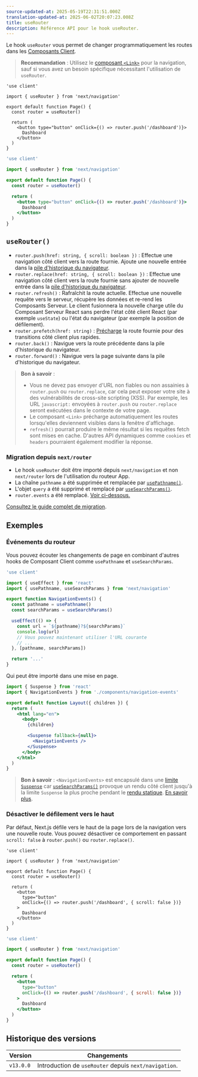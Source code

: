 ```yaml
---
source-updated-at: 2025-05-19T22:31:51.000Z
translation-updated-at: 2025-06-02T20:07:23.008Z
title: useRouter
description: Référence API pour le hook useRouter.
---
```


Le hook `useRouter` vous permet de changer programmatiquement les routes dans les [Composants Client](/docs/app/getting-started/server-and-client-components).

> **Recommandation** : Utilisez le [composant `<Link>`](/docs/app/building-your-application/routing/linking-and-navigating#link-component) pour la navigation, sauf si vous avez un besoin spécifique nécessitant l'utilisation de `useRouter`.

```tsx filename="app/example-client-component.tsx" switcher
'use client'

import { useRouter } from 'next/navigation'

export default function Page() {
  const router = useRouter()

  return (
    <button type="button" onClick={() => router.push('/dashboard')}>
      Dashboard
    </button>
  )
}
```

```jsx filename="app/example-client-component.js" switcher
'use client'

import { useRouter } from 'next/navigation'

export default function Page() {
  const router = useRouter()

  return (
    <button type="button" onClick={() => router.push('/dashboard')}>
      Dashboard
    </button>
  )
}
```

## `useRouter()`

- `router.push(href: string, { scroll: boolean })` : Effectue une navigation côté client vers la route fournie. Ajoute une nouvelle entrée dans la [pile d'historique du navigateur](https://developer.mozilla.org/docs/Web/API/History_API).
- `router.replace(href: string, { scroll: boolean })` : Effectue une navigation côté client vers la route fournie sans ajouter de nouvelle entrée dans la [pile d'historique du navigateur](https://developer.mozilla.org/docs/Web/API/History_API).
- `router.refresh()` : Rafraîchit la route actuelle. Effectue une nouvelle requête vers le serveur, récupère les données et re-rend les Composants Serveur. Le client fusionnera la nouvelle charge utile du Composant Serveur React sans perdre l'état côté client React (par exemple `useState`) ou l'état du navigateur (par exemple la position de défilement).
- `router.prefetch(href: string)` : [Précharge](/docs/app/building-your-application/routing/linking-and-navigating#2-prefetching) la route fournie pour des transitions côté client plus rapides.
- `router.back()` : Navigue vers la route précédente dans la pile d'historique du navigateur.
- `router.forward()` : Navigue vers la page suivante dans la pile d'historique du navigateur.

> **Bon à savoir** :
>
> - Vous ne devez pas envoyer d'URL non fiables ou non assainies à `router.push` ou `router.replace`, car cela peut exposer votre site à des vulnérabilités de cross-site scripting (XSS). Par exemple, les URL `javascript:` envoyées à `router.push` ou `router.replace` seront exécutées dans le contexte de votre page.
> - Le composant `<Link>` précharge automatiquement les routes lorsqu'elles deviennent visibles dans la fenêtre d'affichage.
> - `refresh()` pourrait produire le même résultat si les requêtes fetch sont mises en cache. D'autres API dynamiques comme `cookies` et `headers` pourraient également modifier la réponse.

### Migration depuis `next/router`

- Le hook `useRouter` doit être importé depuis `next/navigation` et non `next/router` lors de l'utilisation du routeur App.
- La chaîne `pathname` a été supprimée et remplacée par [`usePathname()`](/docs/app/api-reference/functions/use-pathname).
- L'objet `query` a été supprimé et remplacé par [`useSearchParams()`](/docs/app/api-reference/functions/use-search-params).
- `router.events` a été remplacé. [Voir ci-dessous.](#router-events)

[Consultez le guide complet de migration](/docs/app/guides/migrating/app-router-migration).

## Exemples

### Événements du routeur

Vous pouvez écouter les changements de page en combinant d'autres hooks de Composant Client comme `usePathname` et `useSearchParams`.

```jsx filename="app/components/navigation-events.js"
'use client'

import { useEffect } from 'react'
import { usePathname, useSearchParams } from 'next/navigation'

export function NavigationEvents() {
  const pathname = usePathname()
  const searchParams = useSearchParams()

  useEffect(() => {
    const url = `${pathname}?${searchParams}`
    console.log(url)
    // Vous pouvez maintenant utiliser l'URL courante
    // ...
  }, [pathname, searchParams])

  return '...'
}
```

Qui peut être importé dans une mise en page.

```jsx filename="app/layout.js" highlight={2,10-12}
import { Suspense } from 'react'
import { NavigationEvents } from './components/navigation-events'

export default function Layout({ children }) {
  return (
    <html lang="en">
      <body>
        {children}

        <Suspense fallback={null}>
          <NavigationEvents />
        </Suspense>
      </body>
    </html>
  )
}
```

> **Bon à savoir** : `<NavigationEvents>` est encapsulé dans une [limite `Suspense`](/docs/app/building-your-application/routing/loading-ui-and-streaming#example) car [`useSearchParams()`](/docs/app/api-reference/functions/use-search-params) provoque un rendu côté client jusqu'à la limite `Suspense` la plus proche pendant le [rendu statique](/docs/app/getting-started/partial-prerendering#static-rendering). [En savoir plus](/docs/app/api-reference/functions/use-search-params#behavior).

### Désactiver le défilement vers le haut

Par défaut, Next.js défile vers le haut de la page lors de la navigation vers une nouvelle route. Vous pouvez désactiver ce comportement en passant `scroll: false` à `router.push()` ou `router.replace()`.

```tsx filename="app/example-client-component.tsx" switcher
'use client'

import { useRouter } from 'next/navigation'

export default function Page() {
  const router = useRouter()

  return (
    <button
      type="button"
      onClick={() => router.push('/dashboard', { scroll: false })}
    >
      Dashboard
    </button>
  )
}
```

```jsx filename="app/example-client-component.jsx" switcher
'use client'

import { useRouter } from 'next/navigation'

export default function Page() {
  const router = useRouter()

  return (
    <button
      type="button"
      onClick={() => router.push('/dashboard', { scroll: false })}
    >
      Dashboard
    </button>
  )
}
```

## Historique des versions

| Version   | Changements                                        |
| --------- | ---------------------------------------------- |
| `v13.0.0` | Introduction de `useRouter` depuis `next/navigation`. |